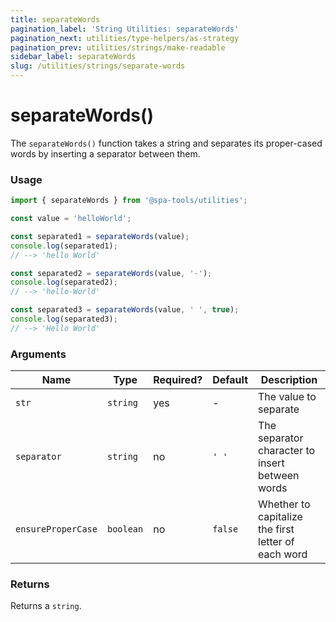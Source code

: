 ```yaml
---
title: separateWords
pagination_label: 'String Utilities: separateWords'
pagination_next: utilities/type-helpers/as-strategy
pagination_prev: utilities/strings/make-readable
sidebar_label: separateWords
slug: /utilities/strings/separate-words
---
```



<PackageCaption packageName='@spa-tools/utilities' />

# separateWords()

The `separateWords()` function takes a string and separates its proper-cased words by
inserting a separator between them.

### Usage

```ts
import { separateWords } from '@spa-tools/utilities';

const value = 'helloWorld';

const separated1 = separateWords(value);
console.log(separated1);
// --> 'hello World'

const separated2 = separateWords(value, '-');
console.log(separated2);
// --> 'hello-World'

const separated3 = separateWords(value, ' ', true);
console.log(separated3);
// --> 'Hello World'
```

### Arguments

| Name               | Type      | Required? | Default | Description                                         |
| ------------------ | --------- | --------- | ------- | --------------------------------------------------- |
| `str`              | `string`  | yes       | -       | The value to separate                               |
| `separator`        | `string`  | no        | `' '`   | The separator character to insert between words     |
| `ensureProperCase` | `boolean` | no        | `false` | Whether to capitalize the first letter of each word |

### Returns

Returns a `string`.
